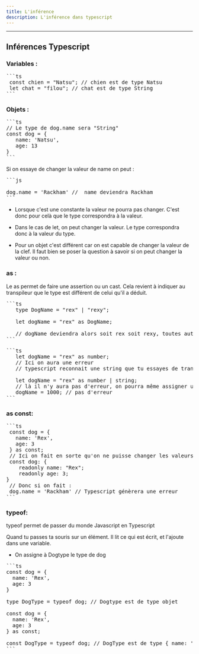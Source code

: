 ```yaml
---
title: L'inférence
description: L'inférence dans typescript
---
```


---
## Inférences Typescript

### Variables :

<Pre>
```ts
 const chien = "Natsu"; // chien est de type Natsu 
 let chat = "filou"; // chat est de type String
```
</Pre>
### Objets :

<Pre>
```ts
// Le type de dog.name sera "String"
const dog = { 
   name: 'Natsu',
   age: 13
} 
```
</Pre>

 Si on essaye de changer la valeur de name on peut :
<Pre>
```js

dog.name = 'Rackham' //  name deviendra Rackham
```
</Pre>

- Lorsque c'est une constante la valeur ne pourra pas changer. C'est donc pour celà que le type correspondra à la valeur.

- Dans le cas de let, on peut changer la valeur. Le type correspondra donc à la valeur du type.

- Pour un objet c'est différent car on est capable de changer la valeur de la clef.
Il faut bien se poser la question à savoir si on peut changer la valeur ou non.

### as :

Le as permet de faire une assertion ou un cast.
Cela revient à indiquer au transpileur que le type est différent de celui qu'il a déduit.
<Pre>
```ts
   type DogName = "rex" | "rexy";

   let dogName = "rex" as DogName; 
   
   // dogName deviendra alors soit rex soit rexy, toutes autres valeurs génèreront une erreur typescript  
```
</Pre>
<Pre>
```ts
   let dogName = "rex" as number;
   // Ici on aura une erreur  
   // typescript reconnait une string que tu essayes de transformer en number ça n'est pas possible
   
   let dogName = "rex" as number | string;
   // là il n'y aura pas d'erreur, on pourra même assigner un nombre à dogName.
   dogName = 1000; // pas d'erreur
```
</Pre>

### as const:

<Pre>
```ts
 const dog = {
   name: 'Rex',
   age: 3
 } as const;
 // Ici on fait en sorte qu'on ne puisse changer les valeurs en rajoutant as const en les rendant en LECTURE SEULE
 const dog: {
    readonly name: "Rex";
    readonly age: 3;
}
 // Donc si on fait : 
 dog.name = 'Rackham' // Typescript génèrera une erreur
```
</Pre>

### typeof:

typeof permet de passer du monde Javascript en Typescript

Quand tu passes ta souris sur un élément. Il lit ce qui est écrit, et l'ajoute dans une variable.

- On assigne à Dogtype le type de dog
<Pre>
```ts
const dog = {
  name: 'Rex',
  age: 3
}

type DogType = typeof dog; // Dogtype est de type objet

const dog = {
  name: 'Rex',
  age: 3
} as const;

const DogType = typeof dog; // DogType est de type { name: 'Rex', age: 3 }
```
</Pre>
